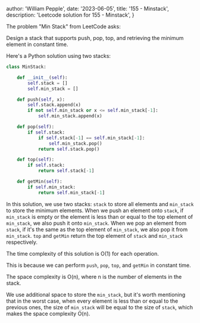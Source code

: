 
  author: 'William Pepple',
  date: '2023-06-05',
  title: '155 - Minstack',
  description:
    'Leetcode solution for 155 - Minstack',
}


The problem "Min Stack" from LeetCode asks:

Design a stack that supports push, pop, top, and retrieving the minimum element in constant time.

Here's a Python solution using two stacks:

```python
class MinStack:

    def __init__(self):
        self.stack = []
        self.min_stack = []

    def push(self, x):
        self.stack.append(x)
        if not self.min_stack or x <= self.min_stack[-1]:
            self.min_stack.append(x)

    def pop(self):
        if self.stack:
            if self.stack[-1] == self.min_stack[-1]:
                self.min_stack.pop()
            return self.stack.pop()

    def top(self):
        if self.stack:
            return self.stack[-1]

    def getMin(self):
        if self.min_stack:
            return self.min_stack[-1]
```

In this solution, we use two stacks: `stack` to store all elements and `min_stack` to store the minimum elements.
 When we push an element onto `stack`, if `min_stack` is empty or the element is less than or equal to the top element of `min_stack`, we also push it onto `min_stack`. When we pop an element from `stack`, if it's the same as the top element of `min_stack`, we also pop it from `min_stack`. `top` and `getMin` return the top element of `stack` and `min_stack` respectively.

The time complexity of this solution is O(1) for each operation.

This is because we can perform `push`, `pop`, `top`, and `getMin` in constant time. 

The space complexity is O(n), where n is the number of elements in the stack. 

We use additional space to store the `min_stack`, but it's worth mentioning that in the worst case, when every element is less than or equal to the previous ones, the size of `min_stack` will be equal to the size of `stack`, which makes the space complexity O(n).